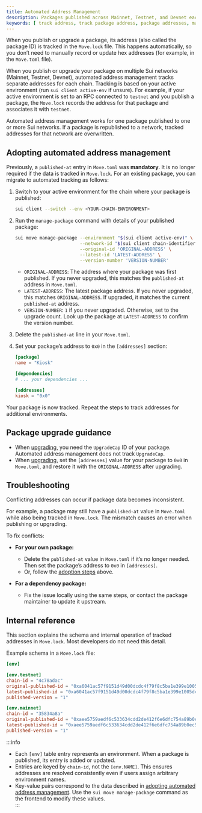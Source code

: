 ```yaml
---
title: Automated Address Management
description: Packages published across Mainnet, Testnet, and Devnet each have different addresses. Automated address management tracks these addresses for you.
keywords: [ track address, track package address, package addresses, managing package addresses, managing addresses, tracking addresses, tracking packages, tracking mainnet address, track mainnet address, track testnet address, tracking testnet address, track devnet address, tracking devnet address, conflicting addresses, conflicting package addresses ] 
---
```


When you publish or upgrade a package, its address (also called the package ID) is tracked in the `Move.lock` file. This happens automatically, so you don’t need to manually record or update hex addresses (for example, in the `Move.toml` file).  

When you publish or upgrade your package on multiple Sui networks (Mainnet, Testnet, Devnet), automated address management tracks separate addresses for each chain. Tracking is based on your active environment (run `sui client active-env` if unsure). For example, if your active environment is set to an RPC connected to `testnet` and you publish a package, the `Move.lock` records the address for that package and associates it with `testnet`.  

Automated address management works for one package published to one or more Sui networks. If a package is republished to a network, tracked addresses for that network are overwritten.

## Adopting automated address management

Previously, a `published-at` entry in `Move.toml` was **mandatory**. It is no longer required if the data is tracked in `Move.lock`. For an existing package, you can migrate to automated tracking as follows:

1. Switch to your active environment for the chain where your package is published:  

   ```sh
   sui client --switch --env <YOUR-CHAIN-ENVIRONMENT>
   ```

2. Run the `manage-package` command with details of your published package:  

   ```sh
   sui move manage-package --environment "$(sui client active-env)" \
                           --network-id "$(sui client chain-identifier)" \
                           --original-id 'ORIGINAL-ADDRESS' \
                           --latest-id 'LATEST-ADDRESS' \
                           --version-number 'VERSION-NUMBER'
   ```

   - `ORIGINAL-ADDRESS`: The address where your package was first published. If you never upgraded, this matches the `published-at` address in `Move.toml`.  
   - `LATEST-ADDRESS`: The latest package address. If you never upgraded, this matches `ORIGINAL-ADDRESS`. If upgraded, it matches the current `published-at` address.  
   - `VERSION-NUMBER`: `1` if you never upgraded. Otherwise, set to the upgrade count. Look up the package at `LATEST-ADDRESS` to confirm the version number.  

3. Delete the `published-at` line in your `Move.toml`.  
4. Set your package’s address to `0x0` in the `[addresses]` section:  

   ```toml
   [package]
   name = "Kiosk"

   [dependencies]
   # ... your dependencies ...

   [addresses]
   kiosk = "0x0"
   ```

Your package is now tracked. Repeat the steps to track addresses for additional environments.

## Package upgrade guidance

- When [upgrading](./upgrade#upgrade-requirements), you need the `UpgradeCap` ID of your package. Automated address management does not track `UpgradeCap`.  
- When [upgrading](./upgrade#example), set the `[addresses]` value for your package to `0x0` in `Move.toml`, and restore it with the `ORIGINAL-ADDRESS` after upgrading.  

## Troubleshooting

Conflicting addresses can occur if package data becomes inconsistent.  

For example, a package may still have a `published-at` value in `Move.toml` while also being tracked in `Move.lock`. The mismatch causes an error when publishing or upgrading.  

To fix conflicts:  

- **For your own package:**  
  - Delete the `published-at` value in `Move.toml` if it’s no longer needed. Then set the package’s address to `0x0` in `[addresses]`.  
  - Or, follow the [adoption steps](#adopting-automated-address-management) above.  

- **For a dependency package:**  
  - Fix the issue locally using the same steps, or contact the package maintainer to update it upstream.  

## Internal reference

This section explains the schema and internal operation of tracked addresses in `Move.lock`. Most developers do not need this detail.  

Example schema in a `Move.lock` file:  

```toml
[env]

[env.testnet]
chain-id = "4c78adac"
original-published-id = "0xa6041ac57f9151d49d00dcdc4f79f8c5ba1e399e1005dcb0fdd1c8632020d5a6"
latest-published-id = "0xa6041ac57f9151d49d00dcdc4f79f8c5ba1e399e1005dcb0fdd1c8632020d5a6"
published-version = "1"

[env.mainnet]
chain-id = "35834a8a"
original-published-id = "0xaee5759aedf6c533634cdd2de412f6e6dfc754a89b0ec554a73597348f334477"
latest-published-id = "0xaee5759aedf6c533634cdd2de412f6e6dfc754a89b0ec554a73597348f334477"
published-version = "1"
```

:::info
- Each `[env]` table entry represents an environment. When a package is published, its entry is added or updated.  
- Entries are keyed by `chain-id`, not the `[env.NAME]`. This ensures addresses are resolved consistently even if users assign arbitrary environment names.  
- Key-value pairs correspond to the data described in [adopting automated address management](#adopting-automated-address-management). Use the `sui move manage-package` command as the frontend to modify these values.  
:::
